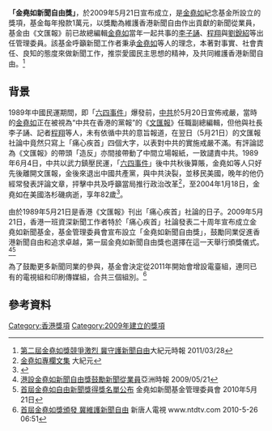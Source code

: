 '''「金堯如新聞自由獎」'''，於2009年5月21日宣布成立，是[[金堯如|金堯如]]紀念基金所設立的獎項，基金每年撥款1萬元，以獎勵為維護香港新聞自由作出貢獻的新聞從業員，基金由《文匯報》前已故總編輯[[金堯如|金堯如]]當年一起共事的[[李子誦|李子誦]]、[[程翔|程翔]]與[[劉銳紹|劉銳紹]]等出任管理委員。該基金呼籲新聞工作者秉承[[金堯如|金堯如]]等人的理念，本著對事實、社會責任、良知的態度來做新聞工作，推崇愛國民主思想的精神，及共同維護香港新聞自由。<ref>[http://hk.epochtimes.com/11/3/28/134429.htm 第二屆金堯如獎競爭激烈 冀守護新聞自由]大紀元時報 2011/03/28</ref>

==背景==
1989年中國民運期間，即「[[六四事件|六四事件]]」爆發前，[[中共|中共]]於5月20日宣佈戒嚴，當時的[[金堯如|金堯如]]正在被視為“中共在香港的黨報”的《[[文汇报_(香港)|文匯報]]》任職副總編輯，但他與社長李子誦、記者[[程翔|程翔]]等人，未有依循中共的意旨報道，在翌日（5月21日）的文匯報社論中竟然只寫上「痛心疾首」四個大字，以表對中共的實施戒嚴不滿。有評論認為《文匯報》的帶頭「造反」亦間接帶動了中間立場報紙，一致譴責中共。1989年6月4日，中共以武力鎮壓民運，「[[六四事件|六四事件]]」後中共秋後算賬，金堯如等人只好先後離開文匯報，金後來退出中國共產黨，與中共決裂，並移民美國，晚年的他仍經常發表評論文章，抨擊中共及呼籲當局推行政治改革<ref>[http://www.epochtimes.com/b5/nf4028.htm 金堯如專欄文集] {{Wayback|url=http://www.epochtimes.com/b5/nf4028.htm |date=20161105040806 }}大紀元</ref>，至2004年1月18日，金堯如在美國洛杉磯病逝，享年82歲<ref>{{cite news |title=新聞焦點：香港兩大「左報」——《文匯報》與《大公報》 |url=https://www.bbc.com/zhongwen/trad/china/2016/02/160202_profile_hongkong_beijing_newspapers |accessdate=2021-11-01 |work=BBC News 中文 |date=2016-02-02 |language=zh-hant}}</ref>。

由於1989年5月21日是香港《文匯報》刊出「痛心疾首」社論的日子。2009年5月21日，香港一班資深新聞工作者特於「痛心疾首」社論發表二十周年宣布成立金堯如新聞基金，基金管理委員會宣布設立「金堯如新聞自由獎」，鼓勵同業促進香港新聞自由和追求卓越，第一屆金堯如新聞自由獎也選擇在這一天舉行頒獎­儀式。<ref>[http://www.atchinese.com/index.php?option=com_content&view=article&id=58567:2009-05-21-10-29-49&catid=19:2009-03-19-06-15-29&Itemid=183 港設金堯如新聞自由獎鼓勵新聞從業員]亞洲時報 2009/05/21</ref><ref>[http://www.hkja.org.hk/site/portal/Site.aspx?id=A1-855&lang=zh-TW 首屆金堯如自由新聞獎得獎名單公布] {{Wayback|url=http://www.hkja.org.hk/site/portal/Site.aspx?id=A1-855&lang=zh-TW# |date=20130406092256 }}金堯如新聞基金管理委員會 2010年5月21日</ref>

為了鼓勵更多新聞同業的參與，基金會決定從2011年開始會增設電臺組，連同已有的電視組和印刷傳媒組，合共三個組別。<ref>[http://shenyun.ntdtv.com/xtr/b5/2010/05/26/atext406949.html.-%E9%A6%96%E5%B1%86%E9%87%91%E5%A0%AF%E5%A6%82%E7%8D%8E%E9%A0%92%E7%99%BC-%E5%86%80%E7%B6%AD%E8%AD%B7%E6%96%B0%E8%81%9E%E8%87%AA%E7%94%B1.html 首屆金堯如獎頒發 冀維護新聞自由] {{Wayback|url=http://shenyun.ntdtv.com/xtr/b5/2010/05/26/atext406949.html.-%E9%A6%96%E5%B1%86%E9%87%91%E5%A0%AF%E5%A6%82%E7%8D%8E%E9%A0%92%E7%99%BC-%E5%86%80%E7%B6%AD%E8%AD%B7%E6%96%B0%E8%81%9E%E8%87%AA%E7%94%B1.html |date=20190701030637 }}新唐人電視 www.ntdtv.com 2010-5-26 06:51</ref>

==參考資料==
<references/>

[[Category:香港獎項|Category:香港獎項]]
[[Category:2009年建立的獎項|Category:2009年建立的獎項]]